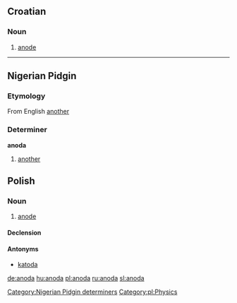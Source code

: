 ==Croatian==

===Noun===
{{hr-noun|f}}

# [[anode]]

----

==Nigerian Pidgin==
===Etymology===
From English [[another]]
===Determiner===
'''anoda'''
#[[another]]

[[Category:Nigerian Pidgin determiners]]

==Polish==
{{wikipedia|lang=pl}}

===Noun===
{{infl|pl|noun|g=f}}

# [[anode]]

====Declension====
{{pl-decl-noun-f|ano|d}}

====Antonyms====
* [[katoda]]

[[Category:pl:Physics]]

[[de:anoda]]
[[hu:anoda]]
[[pl:anoda]]
[[ru:anoda]]
[[sl:anoda]]